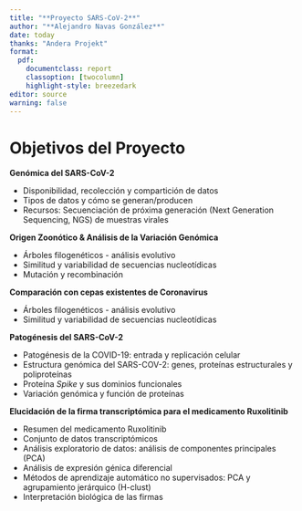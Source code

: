 ```yaml
---
title: "**Proyecto SARS-CoV-2**"
author: "**Alejandro Navas González**"
date: today
thanks: "Andera Projekt"
format: 
  pdf:
    documentclass: report
    classoption: [twocolumn]
    highlight-style: breezedark
editor: source
warning: false
---
```


# **Objetivos del Proyecto**

**Genómica del SARS-CoV-2**

- Disponibilidad, recolección y compartición de datos
- Tipos de datos y cómo se generan/producen
- Recursos: Secuenciación de próxima generación (Next Generation Sequencing, NGS) de muestras virales

**Origen Zoonótico & Análisis de la Variación Genómica**

- Árboles filogenéticos - análisis evolutivo
- Similitud y variabilidad de secuencias nucleotídicas
- Mutación y recombinación

**Comparación con cepas existentes de Coronavirus**

- Árboles filogenéticos - análisis evolutivo
- Similitud y variabilidad de secuencias nucleotídicas

**Patogénesis del SARS-CoV-2**

- Patogénesis de la COVID-19: entrada y replicación celular
- Estructura genómica del SARS-COV-2: genes, proteínas estructurales y poliproteínas
- Proteína *Spike* y sus dominios funcionales
- Variación genómica y función de proteínas

**Elucidación de la firma transcriptómica para el medicamento Ruxolitinib**

- Resumen del medicamento Ruxolitinib
- Conjunto de datos transcriptómicos
- Análisis exploratorio de datos: análisis de componentes principales (PCA)
- Análisis de expresión génica diferencial
- Métodos de aprendizaje automático no supervisados: PCA y agrupamiento jerárquico (H-clust)
- Interpretación biológica de las firmas


